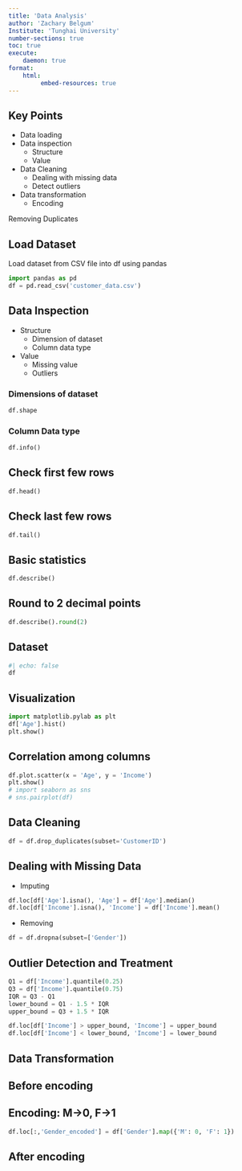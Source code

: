 ```yaml
---
title: 'Data Analysis'
author: 'Zachary Belgum'
Institute: 'Tunghai University' 
number-sections: true
toc: true
execute:
    daemon: true
format: 
    html:
         embed-resources: true
---
```


## Key Points

- Data loading
- Data inspection
    - Structure
    - Value
- Data Cleaning
    - Dealing with missing data
    - Detect outliers
- Data transformation
    - Encoding

Removing Duplicates

## Load Dataset

Load dataset from CSV file into df using pandas

```python
import pandas as pd
df = pd.read_csv('customer_data.csv')
```

## Data Inspection

- Structure
    - Dimension of dataset
    - Column data type
- Value
    - Missing value
    - Outliers

### Dimensions of dataset

```python
df.shape
```

### Column Data type

```python
df.info()
```

## Check first few rows

```python
df.head()
```

## Check last few rows

```python
df.tail()
```

## Basic statistics

```python
df.describe()
```

## Round to 2 decimal points

```python
df.describe().round(2)
```

## Dataset

```python
#| echo: false
df
```

## Visualization

```python
import matplotlib.pylab as plt
df['Age'].hist()
plt.show()
```

## Correlation among columns

```python
df.plot.scatter(x = 'Age', y = 'Income')
plt.show()
# import seaborn as sns
# sns.pairplot(df)
```

## Data Cleaning

```python
df = df.drop_duplicates(subset='CustomerID')
```

## Dealing with Missing Data

- Imputing

```python
df.loc[df['Age'].isna(), 'Age'] = df['Age'].median()
df.loc[df['Income'].isna(), 'Income'] = df['Income'].mean()
```

- Removing

```python
df = df.dropna(subset=['Gender'])
```

## Outlier Detection and Treatment

```python
Q1 = df['Income'].quantile(0.25)
Q3 = df['Income'].quantile(0.75)
IQR = Q3 - Q1
lower_bound = Q1 - 1.5 * IQR
upper_bound = Q3 + 1.5 * IQR
```

```python
df.loc[df['Income'] > upper_bound, 'Income'] = upper_bound
df.loc[df['Income'] < lower_bound, 'Income'] = lower_bound
```

## Data Transformation

## Before encoding

## Encoding: M->0, F->1

```python
df.loc[:,'Gender_encoded'] = df['Gender'].map({'M': 0, 'F': 1})
```

## After encoding